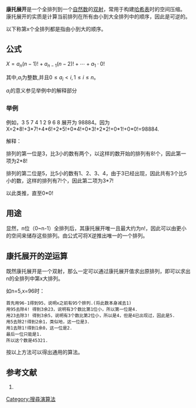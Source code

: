 '''康托展开'''是一个全排列到一个[[自然数|自然数]]的[[双射|双射]]，常用于构建[[哈希表|哈希表]]时的空间压缩。
康托展开的实质是计算当前排列在所有由小到大全排列中的顺序，因此是可逆的。

以下称第x个全排列都是指由小到大的顺序。

==公式==
<math>X=a_n(n-1)!+a_{n-1}(n-2)!+\cdots+a_1\cdot0!</math>

其中,<math>a_i</math>为整数,并且<math>0\leq a_i<i,1\leq i\leq n</math>。

<math>a_i</math>的意义参见举例中的解释部分

===举例===

例如，3 5 7 4 1 2 9 6 8 展开为 98884。因为X=2*8!+3*7!+4*6!+2*5!+0*4!+0*3!+2*2!+0*1!+0*0!=98884.

解释：

排列的第一位是3，比3小的数有两个，以这样的数开始的排列有8!个，因此第一项为2*8!

排列的第二位是5，比5小的数有1、2、3、4，由于3已经出现，因此共有3个比5小的数，这样的排列有7!个，因此第二项为3*7!

以此类推，直至0*0!

==用途==

显然，n位（0~n-1）全排列后，其康托展开唯一且最大约为n!，因此可以由更小的空间来储存这些排列。由公式可将X逆推出唯一的一个排列。

==康托展开的逆运算==

既然康托展开是一个双射，那么一定可以通过康托展开值求出原排列，即可以求出n的全排列中第x大排列。

如n=5,x=96时：

 首先用96-1得到95，说明x之前有95个排列.(将此数本身减去1)
 用95去除4! 得到3余23，说明有3个数比第1位小，所以第一位是4.
 用23去除3! 得到3余5，说明有3个数比第2位小，所以是4，但是4已出现过，因此是5.
 用5去除2!得到2余1，类似地，这一位是3.
 用1去除1!得到1余0，这一位是2.
 最后一位只能是1.
 所以这个数是45321.

按以上方法可以得出通用的算法。

==参考文献==
# {{Cite book | author =  Thomas H. Cormen (EDT),Charles E. Leiserson, Ronald L. Rivest, Clifford Stein | title = Introduction to Algorithms,Third Edition | location = USA | publisher = The MIT Press ||ISBN = 978-0-262-03384-8| language= en|}}

[[Category:搜尋演算法|Category:搜尋演算法]]